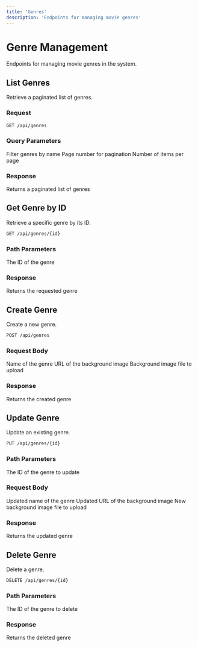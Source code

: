 ```yaml
---
title: 'Genres'
description: 'Endpoints for managing movie genres'
---
```


# Genre Management

Endpoints for managing movie genres in the system.

## List Genres

Retrieve a paginated list of genres.

### Request

```bash
GET /api/genres
```

### Query Parameters

<ParamField query="genreName" type="string">
  Filter genres by name
</ParamField>

<ParamField query="pageNumber" type="integer" default="1">
  Page number for pagination
</ParamField>

<ParamField query="pageSize" type="integer" default="20">
  Number of items per page
</ParamField>

### Response

<ResponseField name="200: OK" type="object">
  Returns a paginated list of genres
</ResponseField>

## Get Genre by ID

Retrieve a specific genre by its ID.

```bash
GET /api/genres/{id}
```

### Path Parameters

<ParamField path="id" type="integer" required>
  The ID of the genre
</ParamField>

### Response

<ResponseField name="200: OK" type="object">
  Returns the requested genre
</ResponseField>

## Create Genre

Create a new genre.

```bash
POST /api/genres
```

### Request Body

<ParamField body="Name" type="string" required>
  Name of the genre
</ParamField>

<ParamField body="BackgroundImageUrl" type="string">
  URL of the background image
</ParamField>

<ParamField body="BackgroundImageFile" type="file">
  Background image file to upload
</ParamField>

### Response

<ResponseField name="200: OK" type="object">
  Returns the created genre
</ResponseField>

## Update Genre

Update an existing genre.

```bash
PUT /api/genres/{id}
```

### Path Parameters

<ParamField path="id" type="integer" required>
  The ID of the genre to update
</ParamField>

### Request Body

<ParamField body="Name" type="string">
  Updated name of the genre
</ParamField>

<ParamField body="BackgroundImageUrl" type="string">
  Updated URL of the background image
</ParamField>

<ParamField body="BackgroundImageFile" type="file">
  New background image file to upload
</ParamField>

### Response

<ResponseField name="200: OK" type="object">
  Returns the updated genre
</ResponseField>

## Delete Genre

Delete a genre.

```bash
DELETE /api/genres/{id}
```

### Path Parameters

<ParamField path="id" type="integer" required>
  The ID of the genre to delete
</ParamField>

### Response

<ResponseField name="200: OK" type="object">
  Returns the deleted genre
</ResponseField>